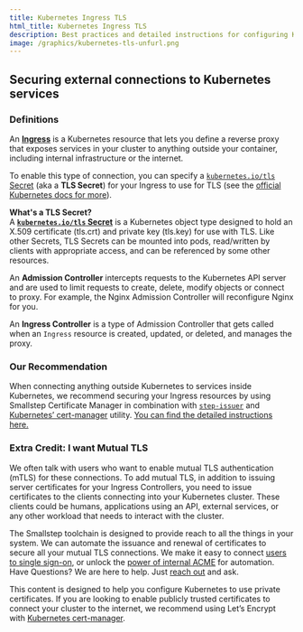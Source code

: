 ```yaml
---
title: Kubernetes Ingress TLS
html_title: Kubernetes Ingress TLS
description: Best practices and detailed instructions for configuring Kubernetes ingress TLS.
image: /graphics/kubernetes-tls-unfurl.png
---
```


## Securing external connections to Kubernetes services

### Definitions

An **[Ingress](https://kubernetes.io/docs/concepts/services-networking/ingress/)** is a Kubernetes resource that lets you define a reverse proxy that exposes services in your cluster to anything outside your container, including internal infrastructure or the internet.

To enable this type of connection, you can specify a [`kubernetes.io/tls` Secret](https://kubernetes.io/docs/concepts/configuration/secret/#tls-secrets) (aka a **TLS Secret**) for your Ingress to use for TLS (see the [official Kubernetes docs for more](https://kubernetes.io/docs/concepts/services-networking/ingress/#tls)).

<Alert>
<div>
<b>What's a TLS Secret?</b><br/>
A <b><a href="https://kubernetes.io/docs/concepts/configuration/secret/#tls-secrets"><code>kubernetes.io/tls</code> Secret</a></b> is a Kubernetes object type designed to hold an X.509 certificate (tls.crt) and private key (tls.key) for use with TLS. Like other Secrets, TLS Secrets can be mounted into pods, read/written by clients with appropriate access, and can be referenced by some other resources.
  </div>
</Alert>

An **Admission Controller** intercepts requests to the Kubernetes API server and are used to limit requests to create, delete, modify objects or connect to proxy. For example, the Nginx Admission Controller will reconfigure Nginx for you.

An **Ingress Controller** is a type of Admission Controller that gets called when an `Ingress` resource is created, updated, or deleted, and manages the proxy.

### Our Recommendation

When connecting anything outside Kubernetes to services inside Kubernetes, we recommend securing your Ingress resources by using Smallstep Certificate Manager in combination with [`step-issuer`](https://github.com/smallstep/step-issuer) and [Kubernetes’ cert-manager](https://cert-manager.io/docs/) utility. [You can find the detailed instructions here.](../certificate-manager/kubernetes-step-issuer.mdx)

### Extra Credit: I want Mutual TLS

We often talk with users who want to enable mutual TLS authentication (mTLS) for these connections. To add mutual TLS, in addition to issuing server certificates for your Ingress Controllers, you need to issue certificates to the clients connecting into your Kubernetes cluster. These clients could be humans, applications using an API, external services, or any other workload that needs to interact with the cluster.

The Smallstep toolchain is designed to provide reach to all the things in your system. We can automate the issuance and renewal of certificates to secure all your mutual TLS connections. We make it easy to connect [users to single sign-on](https://smallstep.com/docs/certificate-manager/oidc), or unlock the [power of internal ACME](https://smallstep.com/docs/certificate-manager/acme) for automation. Have Questions? We are here to help. Just [reach out](mailto:support@smallstep.com) and ask.

<Alert severity="info">
  <div>
This content is designed to help you configure Kubernetes to use private certificates.
If you are looking to enable publicly trusted certificates to connect your cluster to the internet,
we recommend using Let’s Encrypt with <a href="https://cert-manager.io/docs/">Kubernetes cert-manager</a>.
  </div>
</Alert>
